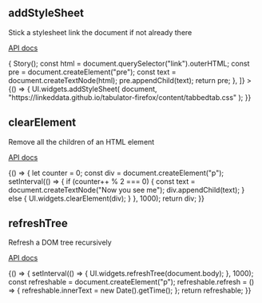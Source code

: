 

<Meta title="DOM manipulation" />

## addStyleSheet

Stick a stylesheet link the document if not already there

[API docs](https://solidos.github.io/solid-ui/docs/api/modules/_widgets_buttons_.html#addstylesheet)

<Canvas withSource="open">
  <Story
    name="addStyleSheet"
    withSource="open"
    decorators={[
      (Story) => {
        Story();
        const html = document.querySelector("link").outerHTML;
        const pre = document.createElement("pre");
        const text = document.createTextNode(html);
        pre.appendChild(text);
        return pre;
      },
    ]}
  >
    {() => {
      UI.widgets.addStyleSheet(
        document,
        "https://linkeddata.github.io/tabulator-firefox/content/tabbedtab.css"
      );
    }}
  </Story>
</Canvas>

## clearElement

Remove all the children of an HTML element

[API docs](https://solidos.github.io/solid-ui/docs/api/modules/_widgets_buttons_.html#clearelement)

<Canvas withSource="open">
  <Story name="clearElement">
    {() => {
      let counter = 0;
      const div = document.createElement("p");
      setInterval(() => {
        if (counter++ % 2 === 0) {
          const text = document.createTextNode("Now you see me");
          div.appendChild(text);
        } else {
          UI.widgets.clearElement(div);
        }
      }, 1000);
      return div;
    }}
  </Story>
</Canvas>

## refreshTree

Refresh a DOM tree recursively

[API docs](https://solidos.github.io/solid-ui/docs/api/modules/_widgets_buttons_.html#refreshtree)

<Canvas withSource="open">
  <Story name="refreshTree">
    {() => {
      setInterval(() => {
        UI.widgets.refreshTree(document.body);
      }, 1000);
      const refreshable = document.createElement("p");
      refreshable.refresh = () => {
        refreshable.innerText = new Date().getTime();
      };
      return refreshable;
    }}
  </Story>
</Canvas>
